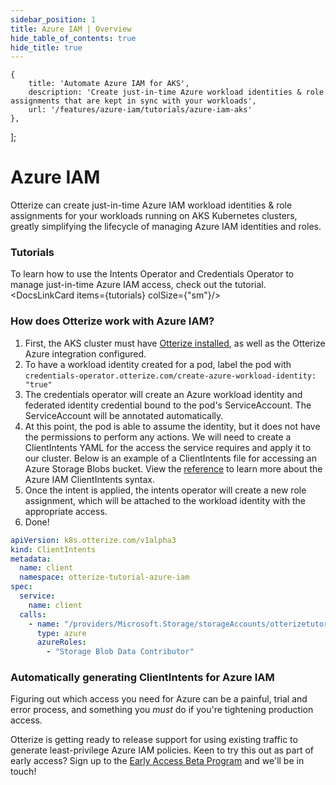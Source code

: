 ```yaml
---
sidebar_position: 1
title: Azure IAM | Overview
hide_table_of_contents: true
hide_title: true
---
```



    {
        title: 'Automate Azure IAM for AKS',
        description: 'Create just-in-time Azure workload identities & role assignments that are kept in sync with your workloads',
        url: '/features/azure-iam/tutorials/azure-iam-aks'
    },
];


# Azure IAM

Otterize can create just-in-time Azure IAM workload identities & role assignments for your workloads running on AKS Kubernetes clusters, greatly simplifying the lifecycle of managing Azure IAM identities and roles.

### Tutorials

To learn how to use the Intents Operator and Credentials Operator to manage just-in-time Azure IAM access, check out the tutorial.
<DocsLinkCard items={tutorials} colSize={"sm"}/>


### How does Otterize work with Azure IAM?

1. First, the AKS cluster must have [Otterize installed](/overview/installation), as well as the Otterize Azure integration configured.
2. To have a workload identity created for a pod, label the pod with `credentials-operator.otterize.com/create-azure-workload-identity: "true"`
3. The credentials operator will create an Azure workload identity and federated identity credential bound to the pod's ServiceAccount. The ServiceAccount will be annotated automatically.
4. At this point, the pod is able to assume the identity, but it does not have the permissions to perform any actions.
We will need to create a ClientIntents YAML for the access the service requires and apply it to our cluster.
Below is an example of a ClientIntents file for accessing an Azure Storage Blobs bucket.
View the [reference](/features/azure-iam/reference) to learn more about the Azure IAM ClientIntents syntax.
5. Once the intent is applied, the intents operator will create a new role assignment, which will be attached to the workload identity with the appropriate access.
6. Done!

```yaml
apiVersion: k8s.otterize.com/v1alpha3
kind: ClientIntents
metadata:
  name: client
  namespace: otterize-tutorial-azure-iam
spec:
  service:
    name: client
  calls:
    - name: "/providers/Microsoft.Storage/storageAccounts/otterizetutorialazureiam/blobServices/default/containers/test"
      type: azure
      azureRoles:
        - "Storage Blob Data Contributor"
```

### Automatically generating ClientIntents for Azure IAM

Figuring out which access you need for Azure can be a painful, trial and error process, and something you _must_ do if you're tightening production access.

Otterize is getting ready to release support for using existing traffic to generate least-privilege Azure IAM policies. Keen to try this out as part of early access? Sign up to the [Early Access Beta Program](https://otterize.com/EarlyAccessBetaProgram) and we'll be in touch!

